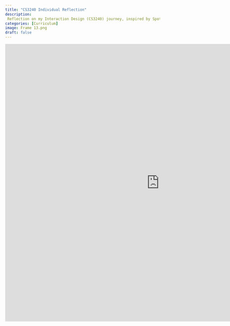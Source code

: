 ```yaml
---
title: "CS3240 Individual Reflection"
description: 
 Reflection on my Interaction Design (CS3240) journey, inspired by Spotify Year-End Wrapped!
categories: [Curriculum]
image: Frame 13.png
draft: false
---
```

<iframe style="border: 1px solid rgba(0, 0, 0, 0.1);" width="1000" height="900px" src="https://www.figma.com/embed?embed_host=share&url=https%3A%2F%2Fwww.figma.com%2Fproto%2FWhqmYv9inTzoOFLiadZ7UK%2FSpotify-Wrapped-2021-(Community)%3Fpage-id%3D102%253A4096%26type%3Ddesign%26node-id%3D163-11383%26viewport%3D728%252C126%252C0.12%26t%3Drvw3INFlwMQqsJEr-1%26scaling%3Dscale-down%26starting-point-node-id%3D104%253A5886%26mode%3Ddesign" allowfullscreen></iframe>
